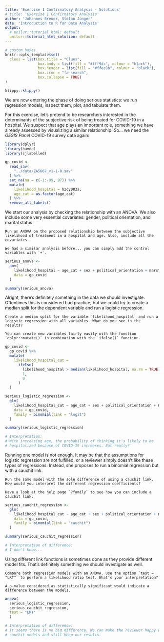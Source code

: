 ```yaml
---
title: 'Exercise 1 Confirmatory Analysis - Solutions'
# title: 'Exercise 1 Confirmatory Analysis'
author: 'Johannes Breuer, Stefan Jünger'
date: 'Introduction to R for Data Analysis'
output:
  # unilur::tutorial_html: default
  unilur::tutorial_html_solution: default
---
```


```r
# custom boxes
knitr::opts_template$set(
  clues = list(box.title = "Clues",
               box.body = list(fill = "#fff9dc", colour = "black"),
               box.header = list(fill = "#ffec8b", colour = "black"),
               box.icon = "fa-search",
               box.collapse = TRUE)
)
```

```r
klippy::klippy()
```

We are now entering the phase of doing serious statistics: we run regression models, inspect them, plot, and tabulate them.

For this exercise, let's pretend to be researchers interested in the determinants of the subjective risk of being treated for COVID-19 in a hospital. We suspect that age plays an important role, something we have already assessed by visualizing a similar relationship. So... we need the *GESIS Panel* COVID-19 survey data again:

```r
library(dplyr)
library(haven)
library(sjlabelled)

gp_covid <-
  read_sav(
    "../data/ZA5667_v1-1-0.sav"
  ) %>% 
  set_na(na = c(-1:-99, 97)) %>% 
  mutate(
    likelihood_hospital = hzcy003a,
    age_cat = as.factor(age_cat)
  ) %>% 
  remove_all_labels()
```

We start our analysis by checking the relationship with an ANOVA. We also include some very essential covariates: gender, political orientation, and marital status. 

```block
Run an ANOVA on the proposed relationship between the subjective likelihood of treatment in a hospital and age. Also, include all the covariates.
```

```block
We had a similar analysis before... you can simply add the control variables with `+`.
```

```r
serious_anova <- 
  aov(
    likelihood_hospital ~ age_cat + sex + political_orientation + marstat,
    data = gp_covid
  )

summary(serious_anova)
```

Alright, there's definitely something in the data we should investigate. Oftentimes this is considered bad practice, but we could try to create a median split for the dependent variable and run a logistic regression.

```block
Create a median split for the variable `likelihood_hospital` and run a logistic regression with all variables. What do you see in the results?
```

```block
You can create new variables fairly easily with the function `dplyr::mutate()` in combination with the `ifelse()` function. 
```

```r
gp_covid <-
  gp_covid %>% 
  mutate(
    likelihood_hospital_cut =
      ifelse(
        likelihood_hospital > median(likelihood_hospital, na.rm = TRUE),
        1,
        0
      )
  )

serious_logistic_regression <- 
  glm(
    likelihood_hospital_cut ~ age_cat + sex + political_orientation + marstat,
    data = gp_covid,
    family = binomial(link = "logit")
  )

summary(serious_logistic_regression)

# Interpretation:
# With increasing age, the probability of thinking it's likely to be 
# hospitalized because of COVID-19 increases. But really?
```

Running one model is not enough. It may be that the assumptions for logistic regression are not fulfilled, or a reviewer simply doesn't like these types of regressions. Instead, she proposes to run a binomial regression but with a cauchit link.

```block
Run the same model with the sole difference of using a cauchit link. How would you interpret the different regression coefficients?
```

```block
Have a look at the help page `?family` to see how you can include a cauchit link.
```

```r
serious_cauchit_regression <- 
  glm(
    likelihood_hospital_cut ~ age_cat + sex + political_orientation + marstat,
    data = gp_covid,
    family = binomial(link = "cauchit")
  )

summary(serious_cauchit_regression)

# Interpretation of difference:
# I don't know...
```

Using different link functions is sometimes done as they provide different model fits. That's definitely something we should investigate as well.

```block
Compare both regression models with an ANOVA. Use the option `test = "LRT"` to perform a likelihood ratio test. What's your interpretation?
```

```block
A p-value considered as statistically significant would indicate a difference between the models.
```

```r
anova(
  serious_logistic_regression, 
  serious_cauchit_regression,
  test = "LRT"
  )

# Interpretation of difference:
# It seems there is no big difference. We can make the reviewer happy with the
# cauchit models and still keep our results.
```


